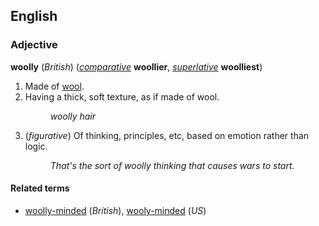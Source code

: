 <!--If you edit this page, please also edit "wooly" to keep these two pages in synch.-->
==English==
===Adjective===
'''woolly''' (''British'') (''[[comparative]]'' '''woollier''', ''[[superlative]]'' '''woolliest''')

#Made of [[wool]].
#Having a thick, soft texture, as if made of wool.
#:''woolly hair''
#(''figurative'') Of thinking, principles, etc, based on emotion rather than logic.
#:''That's the sort of woolly thinking that causes wars to start.''

====Related terms====
*[[woolly-minded]] (''British''), [[wooly-minded]] (''US'')

<!--If you edit this page, please also edit "wooly" to keep these two pages in synch.-->